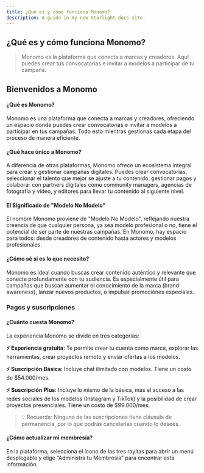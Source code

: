```yaml
---
title: ¿Qué es y cómo funciona Monomo?
description: A guide in my new Starlight docs site.
---
```

## **¿Qué es y cómo funciona Monomo?**

> Monomo es la plataforma que conecta a marcas y creadores. Aquí puedes crear tus convocatorias e invitar a modelos a participar de tu campaña.
> 

## **Bienvenidos a Monomo**

#### ¿Qué es Monomo?

Monomo es una plataforma que conecta a marcas y creadores, ofreciendo un espacio donde puedes crear convocatorias e invitar a modelos a participar en tus campañas. Todo esto mientras gestionas cada etapa del proceso de manera eficiente.

#### ¿Qué hace único a Monomo?

A diferencia de otras plataformas, Monomo ofrece un ecosistema integral para crear y gestionar campañas digitales. Puedes crear convocatorias, seleccionar el talento que mejor se ajuste a tu contenido, gestionar pagos y colaborar con partners digitales como community managers, agencias de fotografía y video, y editores para llevar tu contenido al siguiente nivel.

#### **El Significado de "Modelo No Modelo"**

El nombre Monomo proviene de "Modelo No Modelo", reflejando nuestra creencia de que cualquier persona, ya sea modelo profesional o no, tiene el potencial de ser parte de nuestras campañas. En Monomo, hay espacio para todos: desde creadores de contenido hasta actores y modelos profesionales.

#### **¿Cómo sé si es lo que necesito?**

Monomo es ideal cuando buscas crear contenido auténtico y relevante que conecte profundamente con tu audiencia. Es especialmente útil para campañas que buscan aumentar el conocimiento de la marca (brand awareness), lanzar nuevos productos, o impulsar promociones especiales.

### **Pagos y suscripciones**

#### **¿Cuánto cuesta Monomo?**

La experiencia Monomo se divide en tres categorías:

**⚡ Experiencia gratuita**: Te permite crear tu cuenta como marca, explorar las herramientas, crear proyectos remoto y enviar ofertas a los modelos.

**⚡ Suscripción** **Básica**: Incluye chat ilimitado con modelos. Tiene un costo de $54.000/mes.

**⚡ Suscripción** **Plus**: Incluye lo mismo de la básica, más el acceso a las redes sociales de los modelos (Instagram y TikTok) y la posibilidad de crear proyectos presenciales. Tiene un costo de $99.000/mes.

> 💡 Recuerda: Ninguna de las suscripciones tiene cláusula de permanencia, por lo que podrás cancelarlas cuando lo desees.
> 

#### **¿Cómo actualizar mi membresía?**

En la plataforma, selecciona el ícono de las tres rayitas para abrir un menú desplegable y elige “Administra tu Membresía” para encontrar esta información.
